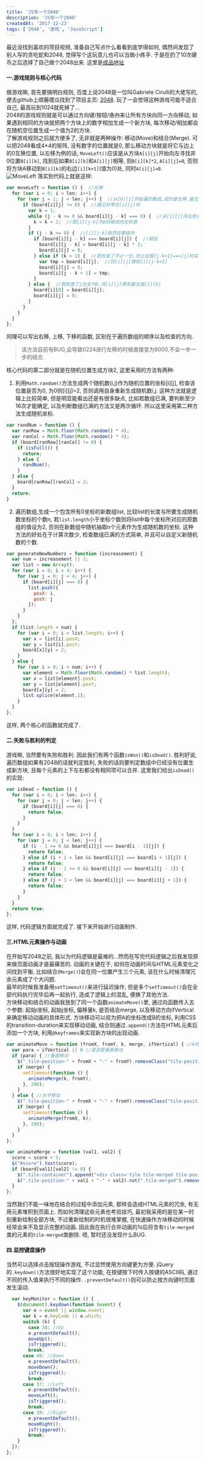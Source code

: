 ```yaml
---
title: 'JS写一个2048'
description: 'JS写一个2048'
createdAt: '2017-12-23'
tags: ['2048', '游戏', 'JavaScript']
---
```


最近没找到喜欢的项目视频, 准备自己写点什么看看到底学得如何, 偶然间发现了别人写的贪吃蛇和2048, 觉得写个这玩意儿也可以当做小练手. 于是在扔了10次硬币之后选择了自己做个2048出来. 这里是[成品地址](#/practice/2048)  
#### 一.游戏规则与核心代码
做游戏嘛, 首先要搞明白规则, 百度上说2048是一位叫Gabriele Cirulli的大佬写的, 便去github上顺藤摸瓜找到了项目主页: [2048](http://gabrielecirulli.github.io/2048/). 玩了一会觉得这种游戏可能不适合自己, 最高玩到1024就死掉了...  
2048的游戏规则就是可以通过方向键/按钮/~~念力~~来让所有方块向同一方向移动, 如果遇到相同的方块就把两个方块上的数字相加生成一个新方块, 每次移动/相加都会在随机空位置生成一个值为2的方块.  
了解游戏规则之后就方便多了, 无非就是两种操作: 移动(Move)和结合(Merge). 可以把2048看成4*4的矩阵, 没有数字的位置就是0, 那么移动方块就是将它与边上的0互换位置, 以左移为例的话, `MoveLeft()`应该是从方块`A[i][j]`开始向左寻找非0位置`B[i][k]`, 找到后如果`B[i][k]`和`A[i][j]`相等, 则`B[i][k]*2`, `A[i][j]=0`, 否则将方块A移动到`B[i][k]`的右边`[i][k+1]`(值为0)处, 同时`A[i][j]=0`.  
![MoveLeft](/images/17-12-23-moveleft.png)
落实到代码上就是这样:  
``` js
var moveLeft = function () {  //左移
  for (var i = 0; i < len; i++) {
    for (var j = 1; j < len; j++) {  //从[0][1]开始遍历数组,因为是左移,最左面一行不用检查
      if (board[i][j] != 0) {  //遇见非零位[i][j]时
        var k = 1;
        while (j - k >= 0 && board[i][j - k] === 0) {  //从[i][j]向左检查k位
          k = k + 1;  //若[i][j-k]为0则继续向左检查
        }
        if (j - k >= 0) {  //[i][j-k]依然在数组中
          if (board[i][j - k] === board[i][j]) {  //相加
            board[i][j - k] = board[i][j - k] * 2;
            board[i][j] = 0;
          } else if (k > 1) {  //若检查了不止一位,防止后面[j-k+1]===[j]时实际上没有移动
            var tmp = board[i][j];  //将[i][j]移到[i][j-k+1]
            board[i][j] = 0;
            board[i][j - k + 1] = tmp;
          }
        } else {  //若检查了j位全为0,将[i][j]移到最左面[i][0]
          board[i][0] = board[i][j];
          board[i][j] = 0;
        }
      }
    }
  }
};
```
同理可以写出右移, 上移, 下移的函数, 区别在于遍历数组的顺序以及检查的方向.  
>该方法目前有BUG,会导致0224进行左移的时候直接变为8000,不会一步一步的结合.  

核心代码的第二部分就是在随机位置生成方块2, 这里采用的方法有两种:  
1. 利用`Math.random()`方法生成两个随机数(i,j)作为随机位置的坐标[i][j], 检查该位置是否为0, 为0则[i][j]=2, 否则调用自身重新生成随机数i,j. 这种方法就是逻辑上比较简单, 但是明显能看出还是有很多缺点, 比如若数组已满, 要判断至少16次才能确定, 以及判断数组已满的方法又是两次循环. 所以这里采用第二种方法生成随机坐标.  
``` js
var randNum = function () {
  var ranRow = Math.floor(Math.random() * 4);
  var ranCol = Math.floor(Math.random() * 4);
  if (board[ranRow][ranCol] != 0) {
    if (isFull()) {
      return;
    } else {
      randNum();
    }
  } else {
    board[ranRow][ranCol] = 2;
  }
  return;
}
```
2. 遍历数组,生成一个包含所有0坐标的新数组list, 比较list的长度与所要生成随机数坐标的个数n, 若`list.length`小于坐标个数则将list中每个坐标所对应的原数组的值设为2, 否则在新数组中随机抽取n个元素作为生成随机数的坐标. 这种方法的好处在于计算次数少, 检查数组已满的方式简单, 并且可以自定义新随机数的个数.  
``` js
var generateNewNumbers = function (increasement) {
  var num = increasement || 1;
  var list = new Array();
  for (var i = 0; i < 4; i++) {
    for (var j = 0; j < 4; j++) {
      if (board[i][j] === 0) {
        list.push({
          posX: i,
          posY: j
        });
      }
    }
  };
  if (list.length < num) {
    for (var i = 0; i < list.length; i++) {
      var x = list[i].posX;
      var y = list[i].posY;
      board[x][y] = 2;
    }
  } else {
    for (var i = 0; i < num; i++) {
      var element = Math.floor(Math.random() * list.length);
      var x = list[element].posX;
      var y = list[element].posY;
      board[x][y] = 2;
      list.splice(element,1);
    }
  }
};
```
这样, 两个核心的函数就完成了.  
#### 二.失败与胜利的判定
游戏嘛, 当然要有失败和胜利. 因此我们有两个函数`isWon()`和`isDead()`. 胜利好说, 遍历数组如果有2048的话就判定胜利, 失败的话则要判定数组中已经没有位置生成新方块, 且每个元素的上下左右都没有相同项可以合并. 这里我们给出`isDead()`的实现:  
``` js
var isDead = function () {
  for (var i = 0; i < len; i++) {
    for (var j = 0; j < len; j++) {
      if (board[i][j] === 0) {
        return false;
      }
    }
  }
  for (var i = 0; i < len; i++) {
    for (var j = 0; j < len; j++) {
      if (i - 1 >= 0 && board[i][j] === board[i - 1][j]) {
        return false;
      } else if (i + 1 < len && board[i][j] === board[i + 1][j]) {
        return false;
      } else if (j - 1 >= 0 && board[i][j] === board[i][j - 1]) {
        return false;
      } else if (j + 1 < len && board[i][j] === board[i][j + 1]) {
        return false;
      }
    }
  }
  return true;
};
```
这样, 代码逻辑方面就完成了. 接下来开始进行动画制作.  
#### 三.HTML元素操作与动画
在开始写2048之前, 我以为代码逻辑是最难的...然而在写完代码逻辑之后我发现原来做页面动画才是最痛苦的. 动画的关键在于, 如何在动画时间与HTML元素变化之间找到平衡, 比如结合(`Merge()`)会在同一位置产生三个元素, 该在什么时候清理冗余元素成了个大问题.  
最早的时候我准备用`setTimeout()`来进行延迟操作, 但是多个`setTimeout()`会在全部代码执行完毕后再一起执行, 造成了逻辑上的混乱, 便换了其他方法.  
方块移动和结合的动画我放到了同一个函数`animateMove()`里, 通过向函数传入五个参数: 起始i坐标, 起始j坐标, 偏移量k, 是否结合merge, 以及移动方向ifVertical来确定移动动画的具体形式. 方块移动可以视为把A的坐标改成B的坐标, 利用CSS的transition-duration来实现移动动画, 结合则通过`.append()`方法在HTML元素后添加一个方块, 利用`@keyframes`来实现新方块的出现动画.  
``` js
var animateMove = function (fromX, fromY, k, merge, ifVertical) { //k终点坐标
  var para = ifVertical || 0 //是否是垂直移动
  if (para) { //垂直移动
    $(".tile-position-" + fromX + "-" + fromY).removeClass("tile-position-" + fromX + "-" + fromY).addClass("tile-position-" + k + "-" + fromY);
    if (merge) {
      setTimeout(function () {
        animateMerge(k, fromY);
      }, 200);
    }
  } else { //水平移动
    $(".tile-position-" + fromX + "-" + fromY).removeClass("tile-position-" + fromX + "-" + fromY).addClass("tile-position-" + fromX + "-" + k);
    if (merge) {
      setTimeout(function () {
        animateMerge(fromX, k);
      }, 200);
    }
  }
};

var animateMerge = function (val1, val2) {
  score = score + 5;
  $("#score").text(score);
  if (board[val1][val2] != 0) {
    $(".tile-container").append("<div class='tile tile-merged tile-position-" + val1 + "-" + val2 + "'><div class='inner-val val-" + board[val1][val2] + "'>" + board[val1][val2] + "</div></div>");
    $(".tile-position-" + val1 + "-" + val2).not(".tile-merged").remove();
  }
};
```
当然我们不能一味地在结合的过程中添加元素, 那样会造成HTML元素的冗余, 有无用元素堆积到页面上. 而如何清理这些元素也考验技巧, 最初我采用的是在某一时刻重新绘制全部方块, 不过重新绘制的时机很难掌握, 在快速操作方块移动的时候经常会来不及显示完整的动画. 因此我在执行合并动画的1s后将含有`tile-merged`类的元素的`tile-merged`类删除. 唔, 暂时还没发现什么BUG.  
#### 四.监控键盘操作
当然可以选择点击按钮操作游戏, 不过显然使用方向键更为方便. jQuery的`.keydown()`方法很好地实现了这个功能, 在按键按下时传入按键的ASCII码, 通过不同的传入值来执行不同的操作. `.preventDefault()`则可以防止按方向键时页面发生滚动.  
``` js
  var keyMonitor = function () {
    $(document).keydown(function (event) {
      var e = event || window.event;
      var k = e.keyCode || e.which;
      switch (k) {
        case 38: //Up
        e.preventDefault();
        moveUp();
        isTriggered();
        break;
      case 40: //Down
        e.preventDefault();
        moveDown();
        isTriggered();
        break;
      case 37: //Left
        e.preventDefault();
        moveLeft();
        isTriggered();
        break;
      case 39: //Right
        e.preventDefault();
        moveRight();
        isTriggered();
        break;
    }
  });
};
```